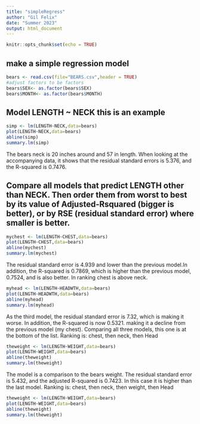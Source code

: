 ```yaml
---
title: "simpleRegress"
author: "Gil Felix"
date: "Summer 2023"
output: html_document
---
```


```r
knitr::opts_chunk$set(echo = TRUE)
```

## make a simple regression model

```r
bears <- read.csv(file="BEARS.csv",header = TRUE)
#adjust factors to be factors
bears$SEX<- as.factor(bears$SEX)
bears$MONTH<- as.factor(bears$MONTH)
```

## Model LENGTH ~ NECK  this is an example  

```r
simp <- lm(LENGTH~NECK,data=bears)
plot(LENGTH~NECK,data=bears)
abline(simp)
summary.lm(simp)
```

The bears neck is 20 inches around and 57 in length. When looking at the accompanying data, it shows that the residual standard errors is 5.376, and the R-squared is 0.7476. 
 
## Compare all models that predict LENGTH other than NECK. Then order them from worst to best by its value of Adjusted-Rsquared (bigger is better), or by RSE (residual standard error) where smaller is better. 

```r
mychest <- lm(LENGTH~CHEST,data=bears)
plot(LENGTH~CHEST,data=bears)
abline(mychest)
summary.lm(mychest)
```

The residual standard error is 4.939 and lower than the previous model.In addition, the R-squared is 0.7869, which is higher than the previous model, 0.7524, and is also better. In ranking chest is above neck.

```r
myhead <- lm(LENGTH~HEADWTH,data=bears)
plot(LENGTH~HEADWTH,data=bears)
abline(myhead)
summary.lm(myhead)
```

As the third model, the residual standard error is 7.32, which is making it worse. In addition, the R-squared is now 0.5321.  making it a decline from the previous model (my chest). Comparing all three models, this one is at the bottom of the list. Ranking is: chest, then neck, then Head 


```r
theweight <- lm(LENGTH~WEIGHT,data=bears)
plot(LENGTH~WEIGHT,data=bears)
abline(theweight)
summary.lm(theweight)
```

The model is a comparison to the bears weight. The residual standard error is 5.432, and the adjusted R-squared is 0.7423. In this case it is higher than the last model. Ranking is: chest, then neck, then weight, then Head

```r
theweight <- lm(LENGTH~WEIGHT,data=bears)
plot(LENGTH~WEIGHT,data=bears)
abline(theweight)
summary.lm(theweight)
```


























